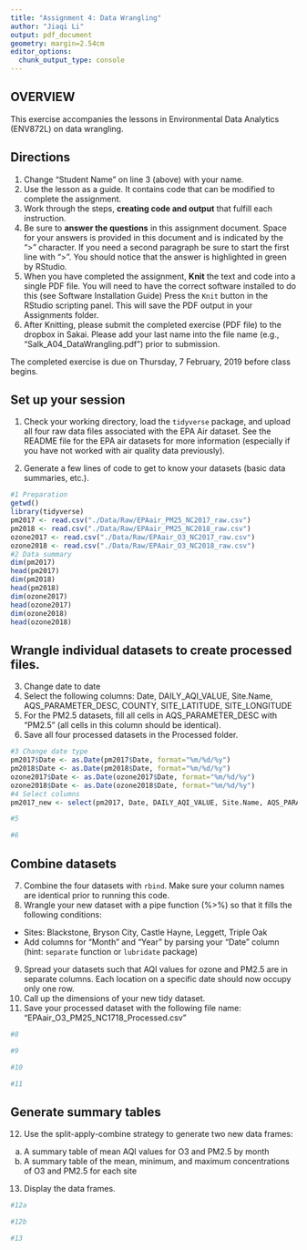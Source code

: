 ```yaml
---
title: "Assignment 4: Data Wrangling"
author: "Jiaqi Li"
output: pdf_document
geometry: margin=2.54cm
editor_options: 
  chunk_output_type: console
---
```


## OVERVIEW

This exercise accompanies the lessons in Environmental Data Analytics (ENV872L) on data wrangling. 

## Directions
1. Change "Student Name" on line 3 (above) with your name.
2. Use the lesson as a guide. It contains code that can be modified to complete the assignment.
3. Work through the steps, **creating code and output** that fulfill each instruction.
4. Be sure to **answer the questions** in this assignment document.
Space for your answers is provided in this document and is indicated by the ">" character.
If you need a second paragraph be sure to start the first line with ">".
You should notice that the answer is highlighted in green by RStudio. 
6. When you have completed the assignment, **Knit** the text and code into a single PDF file.
You will need to have the correct software installed to do this (see Software Installation Guide)
Press the `Knit` button in the RStudio scripting panel.
This will save the PDF output in your Assignments folder.
8. After Knitting, please submit the completed exercise (PDF file) to the dropbox in Sakai. Please add your last name into the file name (e.g., "Salk_A04_DataWrangling.pdf") prior to submission.

The completed exercise is due on Thursday, 7 February, 2019 before class begins.

## Set up your session 
1. Check your working directory, load the `tidyverse` package, and upload all four raw data files associated with the EPA Air dataset. See the README file for the EPA air datasets for more information (especially if you have not worked with air quality data previously). 

2. Generate a few lines of code to get to know your datasets (basic data summaries, etc.).

```r
#1 Preparation
getwd()
library(tidyverse)
pm2017 <- read.csv("./Data/Raw/EPAair_PM25_NC2017_raw.csv")
pm2018 <- read.csv("./Data/Raw/EPAair_PM25_NC2018_raw.csv")
ozone2017 <- read.csv("./Data/Raw/EPAair_O3_NC2017_raw.csv")
ozone2018 <- read.csv("./Data/Raw/EPAair_O3_NC2018_raw.csv")
#2 Data summary
dim(pm2017)
head(pm2017)
dim(pm2018)
head(pm2018)
dim(ozone2017)
head(ozone2017)
dim(ozone2018)
head(ozone2018)
```

## Wrangle individual datasets to create processed files.
3. Change date to date
4. Select the following columns: Date, DAILY_AQI_VALUE, Site.Name, AQS_PARAMETER_DESC, COUNTY, SITE_LATITUDE, SITE_LONGITUDE
5. For the PM2.5 datasets, fill all cells in AQS_PARAMETER_DESC with "PM2.5" (all cells in this column should be identical).
6. Save all four processed datasets in the Processed folder.

```r
#3 Change date type
pm2017$Date <- as.Date(pm2017$Date, format="%m/%d/%y")
pm2018$Date <- as.Date(pm2018$Date, format="%m/%d/%y")
ozone2017$Date <- as.Date(ozone2017$Date, format="%m/%d/%y")
ozone2018$Date <- as.Date(ozone2018$Date, format="%m/%d/%y")
#4 Select columns
pm2017_new <- select(pm2017, Date, DAILY_AQI_VALUE, Site.Name, AQS_PARAMETER_DESC, COUNTY, SITE_LATITUDE, SITE_LONGITUDE)

#5

#6

```


## Combine datasets
7. Combine the four datasets with `rbind`. Make sure your column names are identical prior to running this code. 
8. Wrangle your new dataset with a pipe function (%>%) so that it fills the following conditions: 

* Sites: Blackstone, Bryson City, Castle Hayne, Leggett, Triple Oak
* Add columns for "Month" and "Year" by parsing your "Date" column (hint: `separate` function or `lubridate` package)

9. Spread your datasets such that AQI values for ozone and PM2.5 are in separate columns. Each location on a specific date should now occupy only one row.
10. Call up the dimensions of your new tidy dataset.
11. Save your processed dataset with the following file name: "EPAair_O3_PM25_NC1718_Processed.csv"

```r
#8

#9

#10

#11

```


## Generate summary tables
12. Use the split-apply-combine strategy to generate two new data frames: 
a. A summary table of mean AQI values for O3 and PM2.5 by month
b. A summary table of the mean, minimum, and maximum concentrations of O3 and PM2.5 for each site
13. Display the data frames.

```r
#12a

#12b

#13

```

